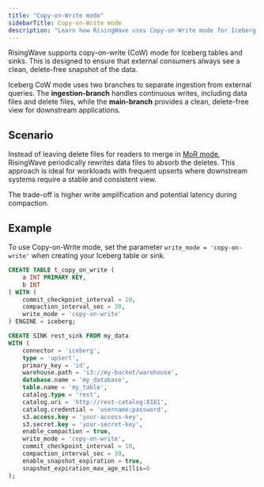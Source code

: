 ```yaml
---
title: "Copy-on-Write mode"
sidebarTitle: Copy-on-Write mode
description: "Learn how RisingWave uses Copy-on-Write mode for Iceberg tables and sinks."
---
```


RisingWave supports copy-on-write (CoW) mode for Iceberg tables and sinks. This is designed to ensure that external consumers always see a clean, delete-free snapshot of the data.

Iceberg CoW mode uses two branches to separate ingestion from external queries. The **ingestion-branch** handles continuous writes, including data files and delete files, while the **main-branch** provides a clean, delete-free view for downstream applications.

## Scenario

Instead of leaving delete files for readers to merge in [MoR mode](/iceberg/write-mode-merge-on-read), RisingWave periodically rewrites data files to absorb the deletes. This approach is ideal for workloads with frequent upserts where downstream systems require a stable and consistent view.

The trade-off is higher write amplification and potential latency during compaction.

## Example

To use Copy-on-Write mode, set the parameter `write_mode = 'copy-on-write'` when creating your Iceberg table or sink.

```sql Create an Iceberg table
CREATE TABLE t_copy_on_write (
    a INT PRIMARY KEY,
    b INT
) WITH (
    commit_checkpoint_interval = 10,
    compaction_interval_sec = 30,
    write_mode = 'copy-on-write'
) ENGINE = iceberg;
```

```sql Create an Iceberg sink
CREATE SINK rest_sink FROM my_data
WITH (
    connector = 'iceberg',
    type = 'upsert',
    primary_key = 'id',
    warehouse.path = 's3://my-bucket/warehouse',
    database.name = 'my_database',
    table.name = 'my_table',
    catalog.type = 'rest',
    catalog.uri = 'http://rest-catalog:8181',
    catalog.credential = 'username:password',
    s3.access.key = 'your-access-key',
    s3.secret.key = 'your-secret-key',
    enable_compaction = true,
    write_mode = 'copy-on-write',
    commit_checkpoint_interval = 10,
    compaction_interval_sec = 30,
    enable_snapshot_expiration = true,
    snapshot_expiration_max_age_millis=0
);
```